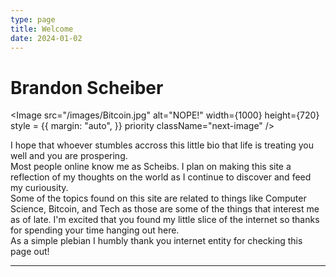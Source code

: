 ```yaml
---
type: page
title: Welcome 
date: 2024-01-02
---
```



# Brandon Scheiber

<Image
  src="/images/Bitcoin.jpg"
  alt="NOPE!"
  width={1000}
  height={720}
  style = {{
    margin: "auto",
  }}
  priority
  className="next-image"
/>

I hope that whoever stumbles accross this little bio that life is treating you well and you are prospering.   
Most people online know me as Scheibs. I plan on making this site a reflection of my thoughts on the world as I continue to discover and feed my curiousity.   
Some of the topics found on this site are related to things like Computer Science, Bitcoin, and Tech as those are some of the things that interest me as of late. I'm excited that you found my little slice of the internet so thanks for spending your time hanging out here.  
As a simple plebian I humbly thank you internet entity for checking this page out!

---
<div>
</div>

